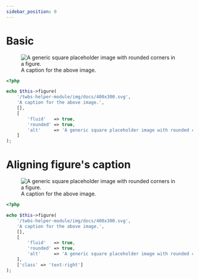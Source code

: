 ```yaml
---
sidebar_position: 0
---
```



# Basic


<Tabs>
<TabItem value="result" label="Result" default><HtmlCode bootstrapVersion="4.5"><figure class="figure">
    <img alt="A generic square placeholder image with rounded corners in a figure." class="figure-img img-fluid rounded" src="/twbs-helper-module/img/docs/400x300.svg"/>
    <figcaption class="figure-caption">A caption for the above image.</figcaption>
</figure></HtmlCode></TabItem>
<TabItem value="source" label="Source">

```php
<?php

echo $this->figure(
    '/twbs-helper-module/img/docs/400x300.svg',
    'A caption for the above image.',
    [],
    [
        'fluid'   => true,
        'rounded' => true,
        'alt'     => 'A generic square placeholder image with rounded corners in a figure.',
    ]
);

```

</TabItem>
</Tabs>

# Aligning figure's caption


<Tabs>
<TabItem value="result" label="Result" default><HtmlCode bootstrapVersion="4.5"><figure class="figure">
    <img alt="A generic square placeholder image with rounded corners in a figure." class="figure-img img-fluid rounded" src="/twbs-helper-module/img/docs/400x300.svg"/>
    <figcaption class="figure-caption text-right">A caption for the above image.</figcaption>
</figure></HtmlCode></TabItem>
<TabItem value="source" label="Source">

```php
<?php

echo $this->figure(
    '/twbs-helper-module/img/docs/400x300.svg',
    'A caption for the above image.',
    [],
    [
        'fluid'   => true,
        'rounded' => true,
        'alt'     => 'A generic square placeholder image with rounded corners in a figure.',
    ],
    ['class' => 'text-right']
);

```

</TabItem>
</Tabs>
